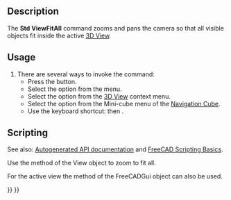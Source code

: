 <languages/>
<translate>

<!--T:8-->
{{Docnav
|[[Std_MainFullscreen|MainFullscreen]]
|[[Std_ViewFitSelection|ViewFitSelection]]
|[[Std_View_Menu|Std View Menu]]
|IconL=Std_MainFullscreen.svg
|IconR=Std_ViewFitSelection.svg
|IconC=Freecad.svg
}}

<!--T:1-->
{{GuiCommand
|Name=Std ViewFitAll
|MenuLocation=View → Standard Views → Fit All
|Workbenches=All
|Shortcut={{KEY|V}} {{KEY|F}}
|SeeAlso=[[Std_ViewFitSelection|Std ViewFitSelection]]
}}

==Description== <!--T:2-->

<!--T:9-->
The '''Std ViewFitAll''' command zooms and pans the camera so that all visible objects fit inside the active [[3D_View|3D View]].

==Usage== <!--T:3-->

<!--T:10-->
# There are several ways to invoke the command:
#* Press the {{Button|[[Image:Std_ViewFitAll.svg|16px]] [[Std_ViewFitAll|Fit All]]}} button.
#* Select the {{MenuCommand|View → Standard Views → [[Image:Std_ViewFitAll.svg|16px]] Fit All}} option from the menu.
#* Select the {{MenuCommand|[[Image:Std_ViewFitAll.svg|16px]] Fit All}} option from the [[3D_View|3D View]] context menu.
#* Select the {{MenuCommand|[[Image:Std_ViewFitAll.svg|16px]] Fit All}} option from the Mini-cube menu of the [[Navigation_Cube|Navigation Cube]].
#* Use the keyboard shortcut: {{KEY|V}} then {{KEY|F}}.

==Scripting== <!--T:13-->

<!--T:14-->
See also: [https://freecad.github.io/SourceDoc/ Autogenerated API documentation] and [[FreeCAD_Scripting_Basics|FreeCAD Scripting Basics]].

<!--T:15-->
Use the {{incode|fitAll}} method of the View object to zoom to fit all.

</translate>
{{Code|code=
import FreeCADGui

view = FreeCADGui.ActiveDocument.ActiveView
view.fitAll()
}}
<translate>

<!--T:16-->
For the active view the {{incode|SendMsgToActiveView}} method of the FreeCADGui object can also be used.

</translate>
{{Code|code=
import FreeCADGui

FreeCADGui.SendMsgToActiveView("ViewFit")
}}
<translate>


<!--T:17-->
{{Docnav
|[[Std_MainFullscreen|MainFullscreen]]
|[[Std_ViewFitSelection|ViewFitSelection]]
|[[Std_View_Menu|Std View Menu]]
|IconL=Std_MainFullscreen.svg
|IconR=Std_ViewFitSelection.svg
|IconC=Freecad.svg
}}

</translate>
{{Std_Base_navi{{#translation:}}}}
{{Userdocnavi{{#translation:}}}}